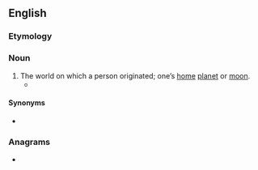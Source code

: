 ==English==

===Etymology===
{{compound|home|world|lang=en}}

===Noun===
{{en-noun}}

# The world on which a person originated; one’s [[home]] [[planet]] or [[moon]].
#* {{quote-book|year=1839|author=Henry Ellison|title=Madmoments|page=229.|passage=But Woman's heart within itself lives more, / And in her '''Homeworld''' she can happy be, / Loving and lov'd: from Nature's founts her Lore / Instinctive flows, she drinks it fresh and free}}

====Synonyms====
* {{l|en|home planet}}

===Anagrams===
* {{anagrams|en|wormholed}}